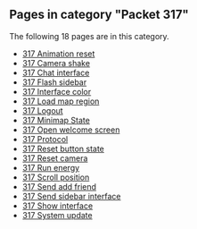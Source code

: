 <!-- DO NOT EDIT BELOW THIS LINE, OR CHANGE THIS COMMENT, CODE AUTOMATICALLY GENERATED BY category.sh -->
== '''Pages in category "Packet 317"''' ==
The following 18 pages are in this category.
* [[317 Animation reset]]
* [[317 Camera shake]]
* [[317 Chat interface]]
* [[317 Flash sidebar]]
* [[317 Interface color]]
* [[317 Load map region]]
* [[317 Logout]]
* [[317 Minimap State]]
* [[317 Open welcome screen]]
* [[317 Protocol]]
* [[317 Reset button state]]
* [[317 Reset camera]]
* [[317 Run energy]]
* [[317 Scroll position]]
* [[317 Send add friend]]
* [[317 Send sidebar interface]]
* [[317 Show interface]]
* [[317 System update]]
